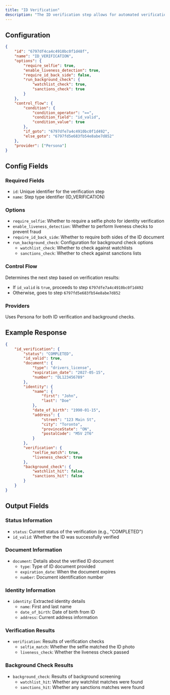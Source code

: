 ```yaml
---
title: "ID Verification"
description: "The ID verification step allows for automated verification of government-issued identification documents and performs background checks."
---
```


## Configuration

```json
{
    "id": "6797df4ca4c4910bc0f1d48f",
    "name": "ID_VERIFICATION",
    "options": {
        "require_selfie": true,
        "enable_liveness_detection": true,
        "require_id_back_side": false,
        "run_background_check": {
            "watchlist_check": true,
            "sanctions_check": true
        }
    },
    "control_flow": {
        "condition": {
            "condition_operator": "==",
            "condition_field": "id_valid",
            "condition_value": true
        },
        "if_goto": "6797dfe7a4c4910bc0f1d492",
        "else_goto": "6797fd5e683fb54e8abe7d852"
    },
    "provider": ["Persona"]
}
```

## Config Fields

### Required Fields
- `id`: Unique identifier for the verification step
- `name`: Step type identifier (ID_VERIFICATION)

### Options
- `require_selfie`: Whether to require a selfie photo for identity verification
- `enable_liveness_detection`: Whether to perform liveness checks to prevent fraud
- `require_id_back_side`: Whether to require both sides of the ID document
- `run_background_check`: Configuration for background check options
  - `watchlist_check`: Whether to check against watchlists
  - `sanctions_check`: Whether to check against sanctions lists

### Control Flow
Determines the next step based on verification results:
- If `id_valid` is `true`, proceeds to step `6797dfe7a4c4910bc0f1d492`
- Otherwise, goes to step `6797fd5e683fb54e8abe7d852`

### Providers
Uses Persona for both ID verification and background checks.

## Example Response

```json
{
    "id_verification": {
        "status": "COMPLETED",
        "id_valid": true,
        "document": {
            "type": "drivers_license",
            "expiration_date": "2027-05-15",
            "number": "DL123456789"
        },
        "identity": {
            "name": {
                "first": "John",
                "last": "Doe"
            },
            "date_of_birth": "1990-01-15",
            "address": {
                "street": "123 Main St",
                "city": "Toronto",
                "provinceState": "ON",
                "postalCode": "M5V 2T6"
            }
        },
        "verification": {
            "selfie_match": true,
            "liveness_check": true
        },
        "background_check": {
            "watchlist_hit": false,
            "sanctions_hit": false
        }
    }
}
```

## Output Fields

### Status Information
- `status`: Current status of the verification (e.g., "COMPLETED")
- `id_valid`: Whether the ID was successfully verified

### Document Information
- `document`: Details about the verified ID document
  - `type`: Type of ID document provided
  - `expiration_date`: When the document expires
  - `number`: Document identification number

### Identity Information
- `identity`: Extracted identity details
  - `name`: First and last name
  - `date_of_birth`: Date of birth from ID
  - `address`: Current address information

### Verification Results
- `verification`: Results of verification checks
  - `selfie_match`: Whether the selfie matched the ID photo
  - `liveness_check`: Whether the liveness check passed

### Background Check Results
- `background_check`: Results of background screening
  - `watchlist_hit`: Whether any watchlist matches were found
  - `sanctions_hit`: Whether any sanctions matches were found
